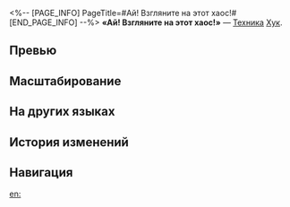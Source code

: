 <%-- [PAGE_INFO]
PageTitle=#Ай! Взгляните на этот хаос!#
[END_PAGE_INFO] --%>
{{Навык Инфобокс
|Название         = Ай! Взгляните на этот хаос!
|Изображение      = Навык Ай! Взгляните на этот хаос!.png
|Персонаж         = Хук
|Тип              = Техника
|Тэг              = 
|УронСтойк        = 20
|ЭнергияГен       = 
|Энергия          = 
|Длительность     = 
|Описание         = Немедленно атакует противника и после начала боя наносит случайному противнику огненный урон, равный 100% от силы атаки Хук. Также имеет {{Доп эффект|базовый шанс}} 50% наложить на всех противников статус Горение на 3 хода.<br />Противник со статусом Горение получает периодический огненный урон, равный 50% от силы атаки Хук, в начале каждого хода.
|Свойство1        = 
|Масштабирование1 = 
}}
'''«Ай! Взгляните на этот хаос!»''' — [[Техника]] [[Хук]].

==Превью==
{{Превью
|Файл = Ай! Взгляните на этот хаос! Превью
}}

==Масштабирование==


==На других языках==
{{На других языках
|en   = Ack! Look at This Mess!
|zhs  = 哎！瞧这一团糟
|zht  = 唉！瞧這一團糟
|ja   = ほら！{{Rubi|滅茶苦茶|めちゃくちゃ}}になってる
|ko   = 윽! 완전 난장판
|es   = ¡Vaya, qué desastre!
|fr   = Aïe&nbsp;! Regarde-moi ce bazar&nbsp;!
|ru   = Ай! Взгляните на этот хаос!
|th   = Ack! Look at This Mess!
|vi   = Haiz! Xem Mớ Bòng Bong Này!
|de   = Puh! Sieh sich einer das Chaos an!
|id   = Ack! Look at This Mess!
|pt   = Argh! Olha Essa Bagunça!
}}

==История изменений==
{{История изменений|3.5}}

==Навигация==
{{Навык Навбокс|Хук}}

[[en:]]